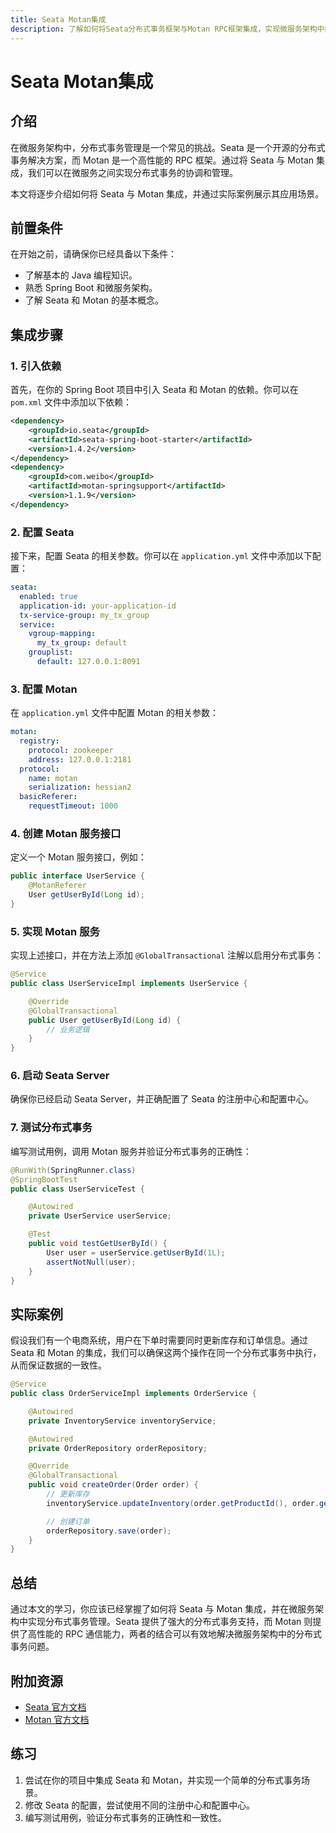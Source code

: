 ```yaml
---
title: Seata Motan集成
description: 了解如何将Seata分布式事务框架与Motan RPC框架集成，实现微服务架构中的分布式事务管理。
---
```


# Seata Motan集成

## 介绍

在微服务架构中，分布式事务管理是一个常见的挑战。Seata 是一个开源的分布式事务解决方案，而 Motan 是一个高性能的 RPC 框架。通过将 Seata 与 Motan 集成，我们可以在微服务之间实现分布式事务的协调和管理。

本文将逐步介绍如何将 Seata 与 Motan 集成，并通过实际案例展示其应用场景。

## 前置条件

在开始之前，请确保你已经具备以下条件：

- 了解基本的 Java 编程知识。
- 熟悉 Spring Boot 和微服务架构。
- 了解 Seata 和 Motan 的基本概念。

## 集成步骤

### 1. 引入依赖

首先，在你的 Spring Boot 项目中引入 Seata 和 Motan 的依赖。你可以在 `pom.xml` 文件中添加以下依赖：

```xml
<dependency>
    <groupId>io.seata</groupId>
    <artifactId>seata-spring-boot-starter</artifactId>
    <version>1.4.2</version>
</dependency>
<dependency>
    <groupId>com.weibo</groupId>
    <artifactId>motan-springsupport</artifactId>
    <version>1.1.9</version>
</dependency>
```

### 2. 配置 Seata

接下来，配置 Seata 的相关参数。你可以在 `application.yml` 文件中添加以下配置：

```yaml
seata:
  enabled: true
  application-id: your-application-id
  tx-service-group: my_tx_group
  service:
    vgroup-mapping:
      my_tx_group: default
    grouplist:
      default: 127.0.0.1:8091
```

### 3. 配置 Motan

在 `application.yml` 文件中配置 Motan 的相关参数：

```yaml
motan:
  registry:
    protocol: zookeeper
    address: 127.0.0.1:2181
  protocol:
    name: motan
    serialization: hessian2
  basicReferer:
    requestTimeout: 1000
```

### 4. 创建 Motan 服务接口

定义一个 Motan 服务接口，例如：

```java
public interface UserService {
    @MotanReferer
    User getUserById(Long id);
}
```

### 5. 实现 Motan 服务

实现上述接口，并在方法上添加 `@GlobalTransactional` 注解以启用分布式事务：

```java
@Service
public class UserServiceImpl implements UserService {

    @Override
    @GlobalTransactional
    public User getUserById(Long id) {
        // 业务逻辑
    }
}
```

### 6. 启动 Seata Server

确保你已经启动 Seata Server，并正确配置了 Seata 的注册中心和配置中心。

### 7. 测试分布式事务

编写测试用例，调用 Motan 服务并验证分布式事务的正确性：

```java
@RunWith(SpringRunner.class)
@SpringBootTest
public class UserServiceTest {

    @Autowired
    private UserService userService;

    @Test
    public void testGetUserById() {
        User user = userService.getUserById(1L);
        assertNotNull(user);
    }
}
```

## 实际案例

假设我们有一个电商系统，用户在下单时需要同时更新库存和订单信息。通过 Seata 和 Motan 的集成，我们可以确保这两个操作在同一个分布式事务中执行，从而保证数据的一致性。

```java
@Service
public class OrderServiceImpl implements OrderService {

    @Autowired
    private InventoryService inventoryService;

    @Autowired
    private OrderRepository orderRepository;

    @Override
    @GlobalTransactional
    public void createOrder(Order order) {
        // 更新库存
        inventoryService.updateInventory(order.getProductId(), order.getQuantity());

        // 创建订单
        orderRepository.save(order);
    }
}
```

## 总结

通过本文的学习，你应该已经掌握了如何将 Seata 与 Motan 集成，并在微服务架构中实现分布式事务管理。Seata 提供了强大的分布式事务支持，而 Motan 则提供了高性能的 RPC 通信能力，两者的结合可以有效地解决微服务架构中的分布式事务问题。

## 附加资源

- [Seata 官方文档](https://seata.io/zh-cn/docs/overview/what-is-seata.html)
- [Motan 官方文档](https://github.com/weibocom/motan)

## 练习

1. 尝试在你的项目中集成 Seata 和 Motan，并实现一个简单的分布式事务场景。
2. 修改 Seata 的配置，尝试使用不同的注册中心和配置中心。
3. 编写测试用例，验证分布式事务的正确性和一致性。
